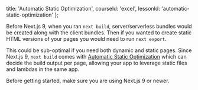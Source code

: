 
  title: 'Automatic Static Optimization',
  courseId: 'excel',
  lessonId: 'automatic-static-optimization'
};

Before Next.js 9, when you ran `next build`, server/serverless bundles would be created along with the client bundles. Then if you wanted to create static HTML versions of your pages you would need to run `next export`.

This could be sub-optimal if you need both dynamic and static pages. Since Next.js 9, `next build` comes with [Automatic Static Optimization](https://nextjs.org/docs/advanced-features/automatic-static-optimization) which can decide the build output per page, allowing your app to leverage static files and lambdas in the same app.

Before getting started, make sure you are using Next.js 9 or newer.

